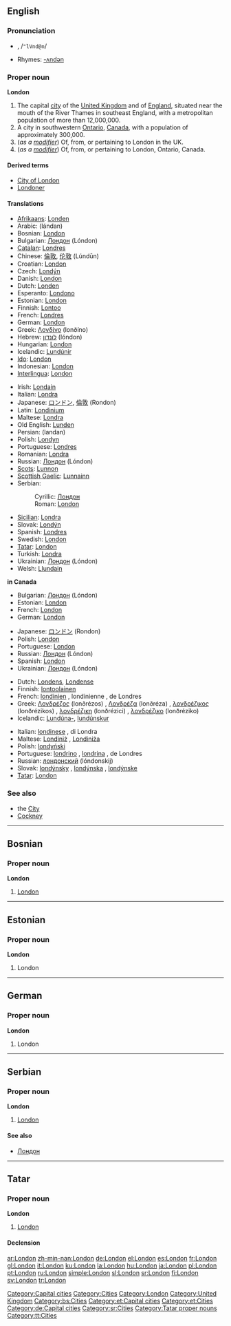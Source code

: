 {{wikipedia}}
==English==
{{rank|wild|front|France|577|London|save|length|play}}

===Pronunciation===
*{{IPAchar|lŭn'dən, /ˈlʌndən/}}, /<tt>"lVnd@n</tt>/
*Rhymes: [[Rhymes:English:-ʌndən|-ʌndən]]

===Proper noun===
'''London'''

# The capital [[city]] of the [[United Kingdom]] and of [[England]], situated near the mouth of the River Thames in southeast England, with a metropolitan population of more than 12,000,000.
# A city in southwestern [[Ontario]], [[Canada]], with a population of approximately 300,000.
# (''as a [[modifier]]'') Of, from, or pertaining to London in the UK.
# (''as a [[modifier]]'') Of, from, or pertaining to London, Ontario, Canada.

====Derived terms====
*[[City of London]]
*[[Londoner]]

====Translations====
{{trans-top|in the United Kingdom}}
*[[Afrikaans]]: [[Londen]]
*Arabic: {{ARchar|[[لندن]]}} (lándan)
*Bosnian: [[London#Bosnian|London]] {{m}}
*Bulgarian: [[Лондон]] (Lóndon) {{m}}
*[[Catalan]]: [[Londres#Catalan|Londres]]
*Chinese: [[倫敦]], [[伦敦]] (Lúndūn)
*Croatian: [[London#Croatian|London]]
*Czech: [[Londýn]]
*Danish: [[London#Danish|London]]
*Dutch: [[Londen]] {{n}}
*Esperanto: [[Londono]]
*Estonian: [[London#Estonian|London]]
*Finnish: [[Lontoo]]
*French: [[Londres#French|Londres]]
*German: [[London#German|London]]
*Greek: [[Λονδίνο]] (lonðíno) {{n}}
*Hebrew: [[לונדון]] (lóndon)
*Hungarian: [[London]]
*Icelandic: [[Lundúnir]] {{f|p}}
*[[Ido]]: [[London#Ido|London]]
*Indonesian: [[London#Indonesian|London]]
*[[Interlingua]]: [[London#Interlingua|London]]
{{trans-mid}}
*Irish: [[Londain]] {{f}}
*Italian: [[Londra]] {{f}}
*Japanese: [[ロンドン]], [[倫敦]] (Rondon)
*Latin: [[Londinium]]
*Maltese: [[Londra]]
*Old English: [[Lunden]]
*Persian: {{FAchar|[[لندن]]}} (landan)
*Polish: [[Londyn]] {{m}}
*Portuguese: [[Londres#Portuguese|Londres]] {{f}}
*Romanian: [[Londra#Romanian|Londra]] {{f}}
*Russian: [[Лондон]] (Lóndon) {{m}}
*[[Scots]]: [[Lunnon]]
*[[Scottish Gaelic]]: [[Lunnainn]]
*Serbian:
*:Cyrillic: [[Лондон#Serbian|Лондон]] {{m}}
*:Roman: [[London#Serbian|London]] {{m}}
*[[Sicilian]]: [[Londra#Sicilian|Londra]] {{f}}
*Slovak: [[Londýn]] {{m}}
*Spanish: [[Londres#Spanish|Londres]] {{m}}
*Swedish: [[London#Swedish|London]]
*[[Tatar]]: [[London#Tatar|London]]
*Turkish: [[Londra#Turkish|Londra]]
*Ukrainian: [[Лондон]] (Lóndon)
*Welsh: [[Llundain]] {{f}}
{{trans-bottom}}

'''in Canada'''
<!--Note: some languages have different names for London in Canada and London in the UK: be sure to distinguish between the two when contributing to the table below-->
{{top}}
*Bulgarian: [[Лондон]] (Lóndon) {{m}}
*Estonian: [[London#Estonian|London]]
*French: [[London#French|London]]
*German: [[London#German|London]]
{{mid}}
*Japanese: [[ロンドン]] (Rondon)
*Polish: [[London#Polish|London]]
*Portuguese: [[London#Portuguese|London]]
*Russian: [[Лондон]] (Lóndon) {{m}}
*Spanish: [[London#Spanish|London]]
*Ukrainian: [[Лондон]] (Lóndon) {{m}}
{{bottom}}

{{trans-top|of, from or pertaining to London in the UK}}
*Dutch: [[Londens]], [[Londense]]
*Finnish: [[lontoolainen]]
*French: [[londinien]] {{m}}, londinienne {{f}}, de Londres
*Greek: [[Λονδρέζος]] (lonðrézos) {{m}}, [[Λονδρέζα]] (lonðréza) {{f}}, [[λονδρέζικος]] (lonðrézikos) {{m}}, [[λονδρέζικη]] (lonðrézici) {{f}}, [[λονδρέζικο]] (lonðréziko) {{n}}
*Icelandic: [[Lundúnir|Lundúna-]], [[lundúnskur]]
{{trans-mid}}
*Italian: [[londinese]] {{m|f}}, di Londra
*Maltese: [[Londiniż]] {{m}}, [[Londiniża]] {{f}}
*Polish: [[londyński]] {{m}}
*Portuguese: [[londrino]] {{m}}, [[londrina]] {{f}}, de Londres
*Russian: [[лондонский]] (lóndonskij)
*Slovak: [[londýnsky]] {{m}}, [[londýnska]] {{f}}, [[londýnske]] {{n}}
*[[Tatar]]: [[London#Tatar|London]]
{{trans-bottom}}

===See also===
*the [[City]]
*[[Cockney]]

[[Category:Capital cities]]
[[Category:Cities]]
[[Category:London]]
[[Category:United Kingdom]]

----

==Bosnian==

===Proper noun===
'''London''' {{m}}

# [[London#English|London]]

[[Category:bs:Cities]]

----

==Estonian==

===Proper noun===
'''London'''

# London

[[Category:et:Capital cities]]
[[Category:et:Cities]]

----

==German==

===Proper noun===
'''London'''

# London

[[Category:de:Capital cities]]

----

==Serbian==

===Proper noun===
'''London''' {{m}}

# [[London#English|London]]

====See also====
*[[Лондон#Serbian|Лондон]]

[[Category:sr:Cities]]

----

==Tatar==

===Proper noun===
'''London'''

# [[London#english|London]]

====Declension====
{{tt-latin-noun|nıñ|ga|nı|da|dan}}

[[Category:Tatar proper nouns]]
[[Category:tt:Cities]]

[[ar:London]]
[[zh-min-nan:London]]
[[de:London]]
[[el:London]]
[[es:London]]
[[fr:London]]
[[gl:London]]
[[it:London]]
[[ku:London]]
[[la:London]]
[[hu:London]]
[[ja:London]]
[[pl:London]]
[[pt:London]]
[[ru:London]]
[[simple:London]]
[[sl:London]]
[[sr:London]]
[[fi:London]]
[[sv:London]]
[[tr:London]]
